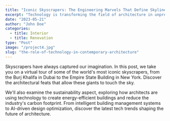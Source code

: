 ```yaml
---
title: "Iconic Skyscrapers: The Engineering Marvels That Define Skylines"
excerpt: "Technology is transforming the field of architecture in unprecedented ways. In this blog post, we'll explore how cutting-edge tools like 3D printing, virtual reality, and parametric design "
date: "2023-05-21"
author: "John Doe"
categories:
  - title: Interior
  - title: Renovation
type: "Post"
image: "/project4.jpg"
slug: "the-role-of-technology-in-contemporary-architecture"
---
```


Skyscrapers have always captured our imagination. In this post, we take you on a virtual tour of some of the world's most iconic skyscrapers, from the Burj Khalifa in Dubai to the Empire State Building in New York. Discover the architectural feats that allow these giants to touch the sky.
<br/>

We'll also examine the sustainability aspect, exploring how architects are using technology to create energy-efficient buildings and reduce the industry's carbon footprint. From intelligent building management systems to AI-driven design optimization, discover the latest tech trends shaping the future of architecture.
